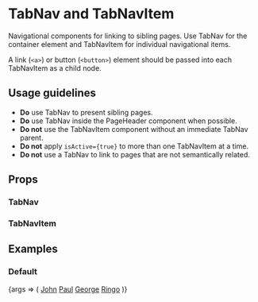 
<Meta title="TabNav" component={TabNav} />

# TabNav and TabNavItem

Navigational components for linking to sibling pages. Use TabNav for the container element and TabNavItem for individual navigational items.

A link (`<a>`) or button (`<button>`) element should be passed into each TabNavItem as a child node.

## Usage guidelines

- **Do** use TabNav to present sibling pages.
- **Do** use TabNav inside the <LinkTo kind="PageHeader">PageHeader</LinkTo> component when possible.
- **Do not** use the TabNavItem component without an immediate TabNav parent.
- **Do not** apply `isActive={true}` to more than one TabNavItem at a time.
- **Do not** use a TabNav to link to pages that are not semantically related.

## Props

### TabNav

<Props of={TabNav} />

### TabNavItem

<Props of={TabNavItem} />

## Examples

### Default

<Canvas>
	<Story name="Default">
		{args => (
			<TabNav>
				<TabNavItem isActive={true}>
					<a href="#">John</a>
				</TabNavItem>
				<TabNavItem>
					<a href="#">Paul</a>
				</TabNavItem>
				<TabNavItem>
					<a href="#">George</a>
				</TabNavItem>
				<TabNavItem>
					<a href="#">Ringo</a>
				</TabNavItem>
			</TabNav>
		)}
	</Story>
</Canvas>

